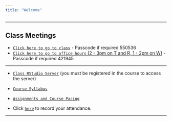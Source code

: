 ```yaml
---
title: "Welcome"
---
```


*** 

## **Class Meetings**

* [`Click here to go to class`](https://appstate.zoom.us/j/98108927661?pwd=WGJyMllCeDNWMzNnRXhodnpaRnhHQT09) - Passcode if required 550536
* [`Click here to go to office hours` (2 - 3pm on T and R, 1 - 2pm on W)]( https://appstate.zoom.us/j/96528317992?pwd=YTZyc0lndWs5L2x4UzR5dDVSMk5JQT09) - Passcode if required 421945

***


* [`Class RStudio Server`](https://mathr.math.appstate.edu) (you must be registered in the course to access the server)

* [`Course Syllabus`](./Syllabus/SyllabusSTT3850S2021.html)

* [`Assignments and Course Pacing`](./CoursePacing/CoursePacingS2021.html)

* Click [`here`](https://goo.gl/forms/M5bnJKj7PgzjHVR72) to record your attendance.

* * *